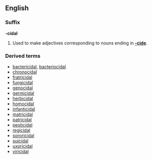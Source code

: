 ==English==
===Suffix===
'''-cidal'''

#Used to make adjectives corresponding to nouns ending in '''[[-cide]]'''.

===Derived terms===
*[[bactericidal]], [[bacteriocidal]]
*[[chronocidal]]
*[[fratricidal]]
*[[fungicidal]]
*[[genocidal]]
*[[germicidal]]
*[[herbicidal]]
*[[homocidal]]
*[[infanticidal]]
*[[matricidal]]
*[[patricidal]]
*[[pesticidal]]
*[[regicidal]]
*[[sororicidal]]
*[[suicidal]]
*[[uxoricidal]]
*[[viricidal]]